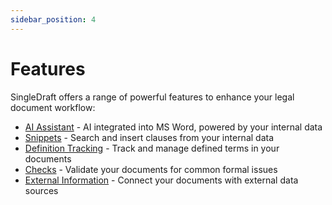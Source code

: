 ```yaml
---
sidebar_position: 4
---
```


# Features

SingleDraft offers a range of powerful features to enhance your legal document workflow:

- [AI Assistant](/docs/features/AI) - AI integrated into MS Word, powered by your
  internal data
- [Snippets](/docs/features/snippets) - Search and insert clauses from your internal data
- [Definition Tracking](/docs/features/definition-extraction) - Track and manage defined terms in
  your documents
- [Checks](/docs/features/checks) - Validate your documents for common formal issues
- [External Information](/docs/features/external_information) - Connect your documents with
  external data sources
